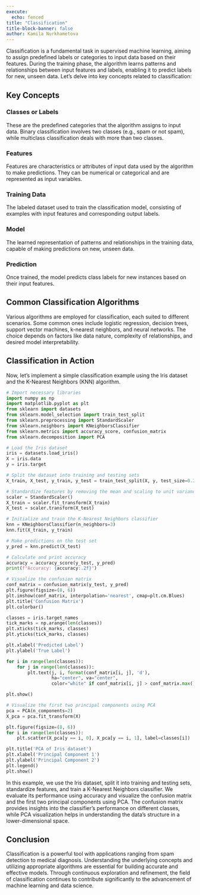 ```yaml
---
execute:
  echo: fenced
title: "Classification"
title-block-banner: false
author: Kamila Nurkhametova
---
```


Classification is a fundamental task in supervised machine learning, aiming to assign predefined labels or categories to input data based on their features. During the training phase, the algorithm learns patterns and relationships between input features and labels, enabling it to predict labels for new, unseen data. Let's delve into key concepts related to classification:

## Key Concepts

### Classes or Labels
These are the predefined categories that the algorithm assigns to input data. Binary classification involves two classes (e.g., spam or not spam), while multiclass classification deals with more than two classes.

### Features
Features are characteristics or attributes of input data used by the algorithm to make predictions. They can be numerical or categorical and are represented as input variables.

### Training Data
The labeled dataset used to train the classification model, consisting of examples with input features and corresponding output labels.

### Model
The learned representation of patterns and relationships in the training data, capable of making predictions on new, unseen data.

### Prediction
Once trained, the model predicts class labels for new instances based on their input features.

## Common Classification Algorithms

Various algorithms are employed for classification, each suited to different scenarios. Some common ones include logistic regression, decision trees, support vector machines, k-nearest neighbors, and neural networks. The choice depends on factors like data nature, complexity of relationships, and desired model interpretability.

## Classification in Action

Now, let's implement a simple classification example using the Iris dataset and the K-Nearest Neighbors (KNN) algorithm.

```python
# Import necessary libraries
import numpy as np
import matplotlib.pyplot as plt
from sklearn import datasets
from sklearn.model_selection import train_test_split
from sklearn.preprocessing import StandardScaler
from sklearn.neighbors import KNeighborsClassifier
from sklearn.metrics import accuracy_score, confusion_matrix
from sklearn.decomposition import PCA

# Load the Iris dataset
iris = datasets.load_iris()
X = iris.data
y = iris.target

# Split the dataset into training and testing sets
X_train, X_test, y_train, y_test = train_test_split(X, y, test_size=0.3, random_state=42)

# Standardize features by removing the mean and scaling to unit variance
scaler = StandardScaler()
X_train = scaler.fit_transform(X_train)
X_test = scaler.transform(X_test)

# Initialize and train the K-Nearest Neighbors classifier
knn = KNeighborsClassifier(n_neighbors=3)
knn.fit(X_train, y_train)

# Make predictions on the test set
y_pred = knn.predict(X_test)

# Calculate and print accuracy
accuracy = accuracy_score(y_test, y_pred)
print(f"Accuracy: {accuracy:.2f}")

# Visualize the confusion matrix
conf_matrix = confusion_matrix(y_test, y_pred)
plt.figure(figsize=(8, 6))
plt.imshow(conf_matrix, interpolation='nearest', cmap=plt.cm.Blues)
plt.title('Confusion Matrix')
plt.colorbar()

classes = iris.target_names
tick_marks = np.arange(len(classes))
plt.xticks(tick_marks, classes)
plt.yticks(tick_marks, classes)

plt.xlabel('Predicted Label')
plt.ylabel('True Label')

for i in range(len(classes)):
    for j in range(len(classes)):
        plt.text(j, i, format(conf_matrix[i, j], 'd'),
                 ha="center", va="center",
                 color="white" if conf_matrix[i, j] > conf_matrix.max() / 2. else "black")

plt.show()

# Visualize the first two principal components using PCA
pca = PCA(n_components=2)
X_pca = pca.fit_transform(X)

plt.figure(figsize=(8, 6))
for i in range(len(classes)):
    plt.scatter(X_pca[y == i, 0], X_pca[y == i, 1], label=classes[i])

plt.title('PCA of Iris dataset')
plt.xlabel('Principal Component 1')
plt.ylabel('Principal Component 2')
plt.legend()
plt.show()

```

In this example, we use the Iris dataset, split it into training and testing sets, standardize features, and train a K-Nearest Neighbors classifier. We evaluate its performance using accuracy and visualize the confusion matrix and the first two principal components using PCA. The confusion matrix provides insights into the classifier's performance on different classes, while PCA visualization helps in understanding the data's structure in a lower-dimensional space.

## Conclusion

Classification is a powerful tool with applications ranging from spam detection to medical diagnosis. Understanding the underlying concepts and utilizing appropriate algorithms are essential for building accurate and effective models. Through continuous exploration and refinement, the field of classification continues to contribute significantly to the advancement of machine learning and data science.
